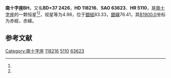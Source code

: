 {{Starbox begin
| name = 南十字座BH
}}
{{Starbox observe
| epoch = [[J2000.0|J2000.0]]
| constell = [[南十字座|南十字座]]<ref name=SIMBAD>{{cite web
 | url=http://simbad.u-strasbg.fr/simbad/sim-id?Ident=HR+5110
 | title =Pulsating variable Star
 | publisher=Centre de Données astronomiques de Strasbourg
 | work=SIMBAD
 | accessdate=2012-07-13}}</ref><ref name=DATA>{{cite web
 | url=http://vizier.u-strasbg.fr/viz-bin/VizieR-5?-out.add=.&-source=5050&-corr=PK=HR&-out.max=9999&HR=5110
 | title=VizieR Detailed Page
 | accessdate=2012-07-13
 | archive-date=2016-03-05
 | archive-url=https://web.archive.org/web/20160305205948/http://vizier.u-strasbg.fr/viz-bin/VizieR-5?-out.add=.&-source=5050&-corr=PK=HR&-out.max=9999&HR=5110
 | dead-url=no
 }}</ref>
| 星官 = 
| ra = {{RA|13|34|47.8}}<ref name=SIMBAD /><ref name=DATA />
| dec = {{DEC|+37|10|57}}<ref name=SIMBAD /><ref name=DATA />
| appmag_v = 4.98<ref name=SIMBAD /><ref name=DATA />
}}
{{Starbox character
| class = F2IV<ref name=SIMBAD /><ref name=DATA />
| b-v = 0.4<ref name=SIMBAD /><ref name=DATA />
| u-b = 0.06<ref name=SIMBAD /><ref name=DATA />
| r-i = 0.3<ref name=SIMBAD /><ref name=DATA />
| variable = 
}}
{{Starbox astrometry
| radial_v = 0.06
| prop_mo_ra = 7
| parallax = 0.022
| p_error = 
}}
{{Starbox catalog
| names =BD+37 2426，[[SAO星表|SAO]] 63623，[[HD星表|HD]] 118216，[[HR星表|HR]] 5110}}
{{Starbox reference |Simbad=HR+5110}}
{{Starbox end}}

'''南十字座BH'''，又名'''BD+37 2426'''，'''HD 118216'''、'''SAO 63623'''、'''HR 5110'''，是[[南十字座|南十字座]]的一颗恒星<ref name=SIMBAD /><ref name=DATA />，视星等为4.98，位于[[銀道座標系|銀經]]83.33，[[銀道座標系|銀緯]]76.41，其[[B1900.0|B1900.0]]坐标为赤經{{RA|13|30|19.9}}，赤緯{{DEC|+37|76.41|41}}。

== 参考文献 ==
{{reflist}}

{{star-stub}}

{{南十字座恒星}}
[[Category:南十字座|Category:南十字座]]
[[Category:HD和HDE天體|118216]]
[[Category:HR天體|5110]]
[[Category:SAO天體|63623]]
